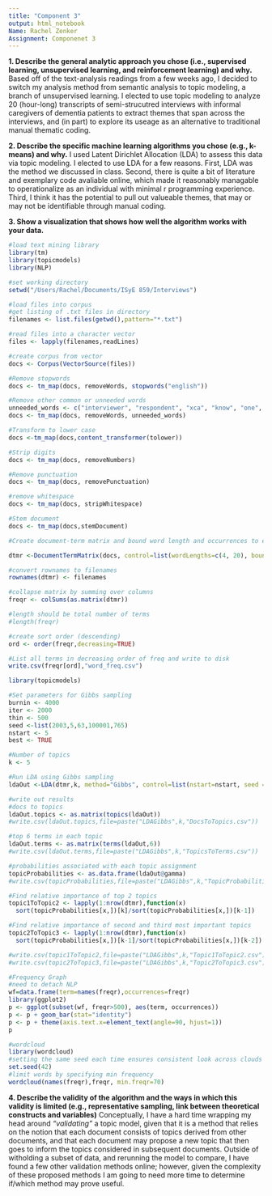 ```yaml
---
title: "Component 3"
output: html_notebook
Name: Rachel Zenker
Assignment: Componenet 3 
---
```


**1. Describe the general analytic approach you chose (i.e., supervised learning, unsupervised learning, and reinforcement learning) and why.**
Based off of the text-analysis readings from a few weeks ago, I decided to switch my analysis method from semantic analysis to topic modeling, a branch of unsupervised learning. I elected to use topic modeling to analyze 20 (hour-long) transcripts of semi-strucutred interviews with informal caregivers of dementia patients to extract themes that span across the interviews, and (in part) to explore its useage as an alternative to traditional manual thematic coding. 

**2. Describe the specific machine learning algorithms you chose (e.g., k-means) and why.**
I used Latent Dirichlet Allocation (LDA) to assess this data via topic modeling. I elected to use LDA for a few reasons. First, LDA was the method we discussed in class. Second, there is quite a bit of literature and exemplary code avaliable online, which made it reasonably managable to operationalize as an individual with minimal r programming experience. Third, I think it has the potential to pull out valueable themes, that may or may not be identifiable through manual coding. 

**3. Show a visualization that shows how well the algorithm works with your data.**

```r
#load text mining library
library(tm)
library(topicmodels)
library(NLP)

#set working directory
setwd("/Users/Rachel/Documents/ISyE 859/Interviews")

#load files into corpus
#get listing of .txt files in directory
filenames <- list.files(getwd(),pattern="*.txt")

#read files into a character vector
files <- lapply(filenames,readLines)

#create corpus from vector
docs <- Corpus(VectorSource(files))

#Remove stopwords
docs <- tm_map(docs, removeWords, stopwords("english"))

#Remove other common or unneeded words 
unneeded_words <- c("interviewer", "respondent", "xca", "know", "one", "oh", "yeah", "get", "gets", "going", "hmm", "\xca.\xca.\xca", "m", "\xd5", ". . . " )
docs <- tm_map(docs, removeWords, unneeded_words)

#Transform to lower case
docs <-tm_map(docs,content_transformer(tolower))

#Strip digits
docs <- tm_map(docs, removeNumbers)

#Remove punctuation
docs <- tm_map(docs, removePunctuation)

#remove whitespace
docs <- tm_map(docs, stripWhitespace)

#Stem document
docs <- tm_map(docs,stemDocument)

#Create document-term matrix and bound word length and occurrences to ensure that words are between 4 and 20 characters in length and that they occur in at least 3 documents

dtmr <-DocumentTermMatrix(docs, control=list(wordLengths=c(4, 20), bounds = list(global = c(3,20))))

#convert rownames to filenames
rownames(dtmr) <- filenames

#collapse matrix by summing over columns
freqr <- colSums(as.matrix(dtmr))

#length should be total number of terms
#length(freqr)

#create sort order (descending)
ord <- order(freqr,decreasing=TRUE)

#List all terms in decreasing order of freq and write to disk
write.csv(freqr[ord],"word_freq.csv")

library(topicmodels)

#Set parameters for Gibbs sampling
burnin <- 4000
iter <- 2000
thin <- 500
seed <-list(2003,5,63,100001,765)
nstart <- 5
best <- TRUE

#Number of topics
k <- 5

#Run LDA using Gibbs sampling
ldaOut <-LDA(dtmr,k, method="Gibbs", control=list(nstart=nstart, seed = seed, best=best, burnin = burnin, iter = iter, thin=thin))

#write out results
#docs to topics
ldaOut.topics <- as.matrix(topics(ldaOut))
#write.csv(ldaOut.topics,file=paste("LDAGibbs",k,"DocsToTopics.csv"))

#top 6 terms in each topic
ldaOut.terms <- as.matrix(terms(ldaOut,6))
#write.csv(ldaOut.terms,file=paste("LDAGibbs",k,"TopicsToTerms.csv"))

#probabilities associated with each topic assignment
topicProbabilities <- as.data.frame(ldaOut@gamma)
#write.csv(topicProbabilities,file=paste("LDAGibbs",k,"TopicProbabilities.csv"))

#Find relative importance of top 2 topics
topic1ToTopic2 <- lapply(1:nrow(dtmr),function(x)
  sort(topicProbabilities[x,])[k]/sort(topicProbabilities[x,])[k-1])

#Find relative importance of second and third most important topics
topic2ToTopic3 <- lapply(1:nrow(dtmr),function(x)
  sort(topicProbabilities[x,])[k-1]/sort(topicProbabilities[x,])[k-2])

#write.csv(topic1ToTopic2,file=paste("LDAGibbs",k,"Topic1ToTopic2.csv"))
#write.csv(topic2ToTopic3,file=paste("LDAGibbs",k,"Topic2ToTopic3.csv"))

#Frequency Graph
#need to detach NLP
wf=data.frame(term=names(freqr),occurrences=freqr)
library(ggplot2)
p <- ggplot(subset(wf, freqr>500), aes(term, occurrences))
p <- p + geom_bar(stat="identity")
p <- p + theme(axis.text.x=element_text(angle=90, hjust=1))
p
```

```r
#wordcloud
library(wordcloud)
#setting the same seed each time ensures consistent look across clouds
set.seed(42)
#limit words by specifying min frequency
wordcloud(names(freqr),freqr, min.freqr=70)
```



**4. Describe the validity of the algorithm and the ways in which this validity is limited (e.g., representative sampling, link between theoretical constructs and variables)**
Conceptually, I have a hard time wrapping my head around *"validating"* a topic model, given that it is a method that relies on the notion that each document consists of topics derived from other documents, and that each document may  propose a new topic that then goes to inform the topics considered in subsequent documents. Outside of witholding a subset of data, and rerunning the model to compare, I have found a few other validation methods online; however, given the complexity of these proposed methods I am going to need more time to determine if/which method may prove useful. 


